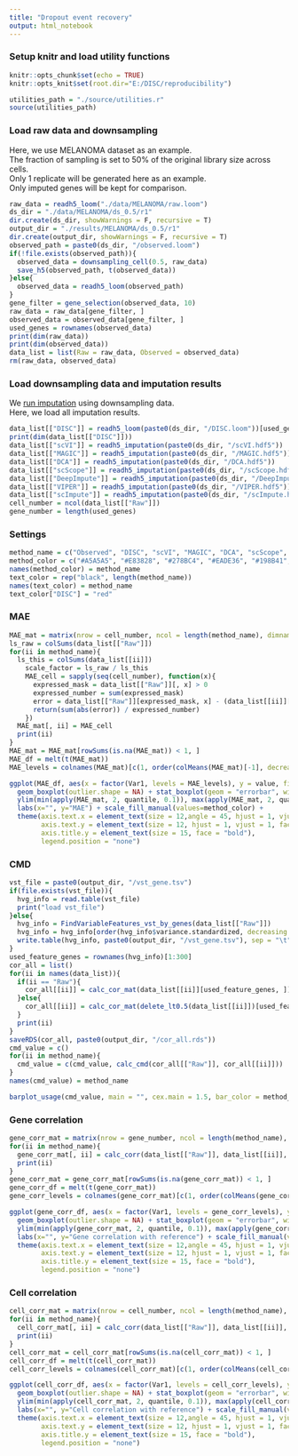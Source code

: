```yaml
---
title: "Dropout event recovery"
output: html_notebook
---
```

### Setup knitr and load utility functions
```r
knitr::opts_chunk$set(echo = TRUE)
knitr::opts_knit$set(root.dir="E:/DISC/reproducibility")
```
```r
utilities_path = "./source/utilities.r"
source(utilities_path)
```
### Load raw data and downsampling
Here, we use MELANOMA dataset as an example.</br>
The fraction of sampling is set to 50% of the original library size across cells.</br>
Only 1 replicate will be generated here as an example.</br>
Only imputed genes will be kept for comparison.
```r
raw_data = readh5_loom("./data/MELANOMA/raw.loom")
ds_dir = "./data/MELANOMA/ds_0.5/r1"
dir.create(ds_dir, showWarnings = F, recursive = T)
output_dir = "./results/MELANOMA/ds_0.5/r1"
dir.create(output_dir, showWarnings = F, recursive = T)
observed_path = paste0(ds_dir, "/observed.loom")
if(!file.exists(observed_path)){
  observed_data = downsampling_cell(0.5, raw_data)
  save_h5(observed_path, t(observed_data))
}else{
  observed_data = readh5_loom(observed_path)
}
gene_filter = gene_selection(observed_data, 10)
raw_data = raw_data[gene_filter, ]
observed_data = observed_data[gene_filter, ]
used_genes = rownames(observed_data)
print(dim(raw_data))
print(dim(observed_data))
data_list = list(Raw = raw_data, Observed = observed_data)
rm(raw_data, observed_data)
```
### Load downsampling data and imputation results
We <a href="https://github.com/iyhaoo/DISC/blob/master/reproducibility/tutorials/run_imputation.md">run imputation</a>  using downsampling data.</br>
Here, we load all imputation results.
```r
data_list[["DISC"]] = readh5_loom(paste0(ds_dir, "/DISC.loom"))[used_genes, ]
print(dim(data_list[["DISC"]]))
data_list[["scVI"]] = readh5_imputation(paste0(ds_dir, "/scVI.hdf5"))
data_list[["MAGIC"]] = readh5_imputation(paste0(ds_dir, "/MAGIC.hdf5"))
data_list[["DCA"]] = readh5_imputation(paste0(ds_dir, "/DCA.hdf5"))
data_list[["scScope"]] = readh5_imputation(paste0(ds_dir, "/scScope.hdf5"))
data_list[["DeepImpute"]] = readh5_imputation(paste0(ds_dir, "/DeepImpute.hdf5"))
data_list[["VIPER"]] = readh5_imputation(paste0(ds_dir, "/VIPER.hdf5"))
data_list[["scImpute"]] = readh5_imputation(paste0(ds_dir, "/scImpute.hdf5"))
cell_number = ncol(data_list[["Raw"]])
gene_number = length(used_genes)
```
### Settings
```r
method_name = c("Observed", "DISC", "scVI", "MAGIC", "DCA", "scScope", "DeepImpute", "VIPER", "scImpute")
method_color = c("#A5A5A5", "#E83828", "#278BC4", "#EADE36", "#198B41", "#920783", "#F8B62D", "#8E5E32", "#1E2B68")
names(method_color) = method_name
text_color = rep("black", length(method_name))
names(text_color) = method_name
text_color["DISC"] = "red"
```
### MAE
```r
MAE_mat = matrix(nrow = cell_number, ncol = length(method_name), dimnames = list(c(), method_name))
ls_raw = colSums(data_list[["Raw"]])
for(ii in method_name){
  ls_this = colSums(data_list[[ii]])
    scale_factor = ls_raw / ls_this
    MAE_cell = sapply(seq(cell_number), function(x){
      expressed_mask = data_list[["Raw"]][, x] > 0
      expressed_number = sum(expressed_mask)
      error = data_list[["Raw"]][expressed_mask, x] - (data_list[[ii]][expressed_mask, x] * scale_factor[x])
      return(sum(abs(error)) / expressed_number)
    })
  MAE_mat[, ii] = MAE_cell
  print(ii)
}
MAE_mat = MAE_mat[rowSums(is.na(MAE_mat)) < 1, ]
MAE_df = melt(t(MAE_mat))
MAE_levels = colnames(MAE_mat)[c(1, order(colMeans(MAE_mat)[-1], decreasing = F) + 1)]

```

```r
ggplot(MAE_df, aes(x = factor(Var1, levels = MAE_levels), y = value, fill = factor(Var1, levels = MAE_levels))) +
  geom_boxplot(outlier.shape = NA) + stat_boxplot(geom = "errorbar", width = 0.3) +
  ylim(min(apply(MAE_mat, 2, quantile, 0.1)), max(apply(MAE_mat, 2, quantile, 0.9))) + theme_classic() +
  labs(x="", y="MAE") + scale_fill_manual(values=method_color) +
  theme(axis.text.x = element_text(size = 12,angle = 45, hjust = 1, vjust = 1, face = "bold"),
        axis.text.y = element_text(size = 12, hjust = 1, vjust = 1, face = "bold"),
        axis.title.y = element_text(size = 15, face = "bold"),
        legend.position = "none")
```

### CMD
```r
vst_file = paste0(output_dir, "/vst_gene.tsv")
if(file.exists(vst_file)){
  hvg_info = read.table(vst_file)
  print("load vst_file")
}else{
  hvg_info = FindVariableFeatures_vst_by_genes(data_list[["Raw"]])
  hvg_info = hvg_info[order(hvg_info$variance.standardized, decreasing = T), ]
  write.table(hvg_info, paste0(output_dir, "/vst_gene.tsv"), sep = "\t", quote = F, row.names = T, col.names = T)
}
used_feature_genes = rownames(hvg_info)[1:300]
cor_all = list()
for(ii in names(data_list)){
  if(ii == "Raw"){
    cor_all[[ii]] = calc_cor_mat(data_list[[ii]][used_feature_genes, ])
  }else{
    cor_all[[ii]] = calc_cor_mat(delete_lt0.5(data_list[[ii]])[used_feature_genes, ])
  }
  print(ii)
}
saveRDS(cor_all, paste0(output_dir, "/cor_all.rds"))
cmd_value = c()
for(ii in method_name){
  cmd_value = c(cmd_value, calc_cmd(cor_all[["Raw"]], cor_all[[ii]]))
}
names(cmd_value) = method_name
```
```r
barplot_usage(cmd_value, main = "", cex.main = 1.5, bar_color = method_color, text_color = text_color, use_data_order = T, ylab = "CMD", cex.lab = 1.5, font.main = 1, ylim = c(-0.1, 1), use_border = F)
```


### Gene correlation
```r
gene_corr_mat = matrix(nrow = gene_number, ncol = length(method_name), dimnames = list(c(), method_name))
for(ii in method_name){
  gene_corr_mat[, ii] = calc_corr(data_list[["Raw"]], data_list[[ii]], "gene")
  print(ii)
}
gene_corr_mat = gene_corr_mat[rowSums(is.na(gene_corr_mat)) < 1, ]
gene_corr_df = melt(t(gene_corr_mat))
gene_corr_levels = colnames(gene_corr_mat)[c(1, order(colMeans(gene_corr_mat)[-1], decreasing = T) + 1)]
```
```r
ggplot(gene_corr_df, aes(x = factor(Var1, levels = gene_corr_levels), y = value, fill = factor(Var1, levels = gene_corr_levels))) +
  geom_boxplot(outlier.shape = NA) + stat_boxplot(geom = "errorbar", width = 0.3) +
  ylim(min(apply(gene_corr_mat, 2, quantile, 0.1)), max(apply(gene_corr_mat, 2, quantile, 0.9))) + theme_classic() +
  labs(x="", y="Gene correlation with reference") + scale_fill_manual(values=method_color) +
  theme(axis.text.x = element_text(size = 12,angle = 45, hjust = 1, vjust = 1, face = "bold"),
        axis.text.y = element_text(size = 12, hjust = 1, vjust = 1, face = "bold"),
        axis.title.y = element_text(size = 15, face = "bold"),
        legend.position = "none")
```
### Cell correlation
```r
cell_corr_mat = matrix(nrow = cell_number, ncol = length(method_name), dimnames = list(c(), method_name))
for(ii in method_name){
  cell_corr_mat[, ii] = calc_corr(data_list[["Raw"]], data_list[[ii]], "cell")
  print(ii)
}
cell_corr_mat = cell_corr_mat[rowSums(is.na(cell_corr_mat)) < 1, ]
cell_corr_df = melt(t(cell_corr_mat))
cell_corr_levels = colnames(cell_corr_mat)[c(1, order(colMeans(cell_corr_mat)[-1], decreasing = T) + 1)]
```
```r
ggplot(cell_corr_df, aes(x = factor(Var1, levels = cell_corr_levels), y = value, fill = factor(Var1, levels = cell_corr_levels))) +
  geom_boxplot(outlier.shape = NA) + stat_boxplot(geom = "errorbar", width = 0.3) +
  ylim(min(apply(cell_corr_mat, 2, quantile, 0.1)), max(apply(cell_corr_mat, 2, quantile, 0.9))) + theme_classic() +
  labs(x="", y="Cell correlation with reference") + scale_fill_manual(values=method_color) +
  theme(axis.text.x = element_text(size = 12,angle = 45, hjust = 1, vjust = 1, face = "bold"),
        axis.text.y = element_text(size = 12, hjust = 1, vjust = 1, face = "bold"),
        axis.title.y = element_text(size = 15, face = "bold"),
        legend.position = "none")
```







